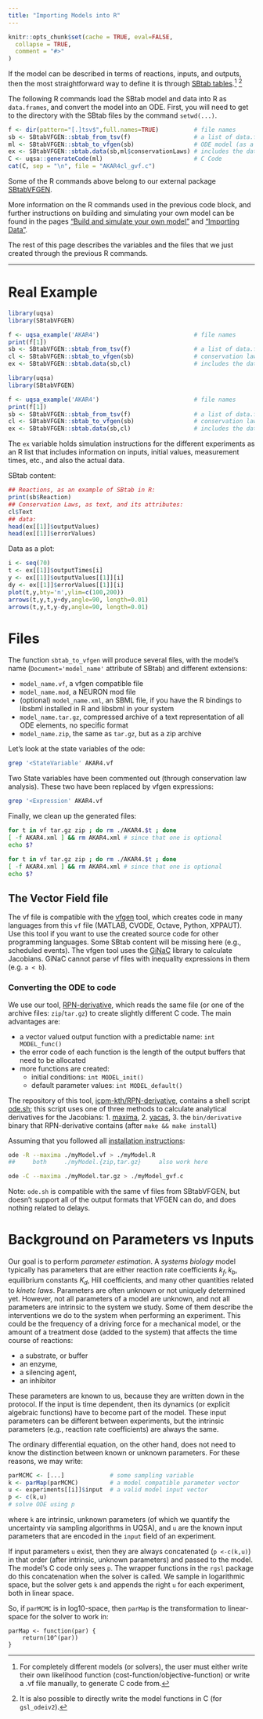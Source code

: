 ```yaml
---
title: "Importing Models into R"
---
```


```r
knitr::opts_chunk$set(cache = TRUE, eval=FALSE,
  collapse = TRUE,
  comment = "#>"
)
```

If the model can be described in terms of reactions, inputs, and
outputs, then the most straightforward way to define it is through
[SBtab tables](./SBtab.html).^[For completely different models (or solvers), the user must either write their own likelihood function (cost-function/objective-function) or write a .vf file manually, to generate C code from.] ^[It is also possible to directly write the model functions in C (for `gsl_odeiv2`).]

The following R commands load the SBtab model and data into R as `data.frames`, and convert the model into an ODE. First, you will need to get to the directory with the SBtab files by the command `setwd(...)`.

```r
f <- dir(pattern="[.]tsv$",full.names=TRUE)          # file names
sb <- SBtabVFGEN::sbtab_from_tsv(f)                  # a list of data.frames
ml <- SBtabVFGEN::sbtab_to_vfgen(sb)                 # ODE model (as a list)
ex <- SBtabVFGEN::sbtab.data(sb,ml$conservationLaws) # includes the data
C <- uqsa::generateCode(ml)                          # C Code
cat(C, sep = "\n", file = "AKAR4cl_gvf.c")

```

Some of the R commands above belong to our external package [SBtabVFGEN](https://github.com/icpm-kth/SBtabVFGEN). 

More information on the R commands used in the previous code block, and further instructions on building and simulating your own model can be found in the pages ["Build and simulate your own model"](user_model.html) and ["Importing Data"](data.html).

The rest of this page describes the variables and the files that we just created through the previous R commands.

---

# Real Example

```r
library(uqsa)
library(SBtabVFGEN)

f <- uqsa_example('AKAR4')                           # file names
print(f[1])
sb <- SBtabVFGEN::sbtab_from_tsv(f)                  # a list of data.frames
cl <- SBtabVFGEN::sbtab_to_vfgen(sb)                 # conservation laws, if any
ex <- SBtabVFGEN::sbtab.data(sb,cl)                  # includes the data
```

```r
library(uqsa)
library(SBtabVFGEN)

f <- uqsa_example('AKAR4')                           # file names
print(f[1])
sb <- SBtabVFGEN::sbtab_from_tsv(f)                  # a list of data.frames
cl <- SBtabVFGEN::sbtab_to_vfgen(sb)                 # conservation laws, if any
ex <- SBtabVFGEN::sbtab.data(sb,cl)                  # includes the data
```

The `ex` variable holds simulation instructions for the different experiments as an R list that includes information on inputs, initial values, measurement times, etc., and also the actual data.


SBtab content:

```r
## Reactions, as an example of SBtab in R:
print(sb$Reaction)
## Conservation Laws, as text, and its attributes:
cl$Text
## data:
head(ex[[1]]$outputValues)
head(ex[[1]]$errorValues)
```

Data as a plot:

```r
i <- seq(70)
t <- ex[[1]]$outputTimes[i]
y <- ex[[1]]$outputValues[[1]][i]
dy <- ex[[1]]$errorValues[[1]][i]
plot(t,y,bty='n',ylim=c(100,200))
arrows(t,y,t,y+dy,angle=90, length=0.01)
arrows(t,y,t,y-dy,angle=90, length=0.01)
```

# Files

The function `sbtab_to_vfgen` will produce several files, with the
model's name (`Document='model_name'` attribute of SBtab) and different extensions:

- `model_name.vf`, a vfgen compatible file
- `model_name.mod`, a NEURON mod file
- (optional) `model_name.xml`, an SBML file, if you have the R bindings to libsbml installed in R and libsbml in your system
- `model_name.tar.gz`, compressed archive of a text representation of all ODE elements, no specific format
- `model_name.zip`, the same as `tar.gz`, but as a zip archive

Let's look at the state variables of the ode:

```sh
grep '<StateVariable' AKAR4.vf
```

Two State variables have been commented out (through conservation law analysis). These two have been replaced by vfgen expressions:

```sh
grep '<Expression' AKAR4.vf
```

Finally, we clean up the generated files:

```sh
for t in vf tar.gz zip ; do rm ./AKAR4.$t ; done
[ -f AKAR4.xml ] && rm AKAR4.xml # since that one is optional
echo $?
```

```sh
for t in vf tar.gz zip ; do rm ./AKAR4.$t ; done
[ -f AKAR4.xml ] && rm AKAR4.xml # since that one is optional
echo $?
```

## The Vector Field file

The vf file is compatible with the
[vfgen](https://warrenweckesser.github.io/vfgen/) tool, which creates
code in many languages from this `vf` file (MATLAB, CVODE, Octave,
Python, XPPAUT). Use this tool if you want to use the created source
code for other programming languages. Some SBtab content will be
missing here (e.g., scheduled events). The vfgen tool uses the
[GiNaC](https://www.ginac.de/) library to calculate Jacobians. GiNaC
cannot parse vf files with inequality expressions in them (e.g. `a < b`).

### Converting the ODE to code

We use our tool, [RPN-derivative](github.com/icpm-kth/RPN-derivative),
which reads the same file (or one of the archive files:
`zip`/`tar.gz`) to create slightly different C code. The main
advantages are:

- a vector valued output function with a predictable name: `int MODEL_func()`
- the error code of each function is the length of the output buffers that need to be allocated
- more functions are created:
    + initial conditions: `int MODEL_init()`
	+ default parameter values: `int MODEL_default()`

The repository of this tool, [icpm-kth/RPN-derivative](icpm-kth/RPN-derivative),
contains a shell script [ode.sh](icpm-kth/RPN/derivative/sh/ode.sh);
this script uses one of three methods to calculate analytical
derivatives for the Jacobians:
1. [maxima](https://maxima.sourceforge.io/),
2. [yacas](https://yacas.readthedocs.io/en/latest/),
3. the `bin/derivative` binary that RPN-derivative contains (after `make && make install`)

Assuming that you followed all [installation instructions](articles/installation.html):

```sh
ode -R --maxima ./myModel.vf > ./myModel.R 
##     both     ./myModel.{zip,tar.gz}     also work here
```

```sh
ode -C --maxima ./myModel.tar.gz > ./myModel_gvf.c
```

Note: `ode.sh` is compatible with the same vf files from SBtabVFGEN,
but doesn't support all of the output formats that VFGEN can do, and
does nothing related to delays.

# Background on Parameters vs Inputs

Our goal is to perform *parameter estimation*. A *systems biology*
model typically has parameters that are either reaction rate
coefficients $k_f, k_b$, equilibrium constants $K_d$, Hill coefficients,
and many other quantities related to *kinetc laws*. Parameters are often
unknown or not uniquely determined yet. However, not all parameters of a
model are unknown, and not all parameters are intrinsic to the
system we study. Some of them describe the interventions we do to the
system when performing an experiment. This could be the frequency of a
driving force for a mechanical model, or the amount of a treatment
dose (added to the system) that affects the time course of reactions:

- a substrate, or buffer
- an enzyme,
- a silencing agent,
- an inhibitor

These parameters are known to us, because they are written down in the
protocol. If the input is time dependent, then its dynamics (or
explicit algebraic functions) have to become part of the model. These
input parameters can be different between experiments, but the
intrinsic parameters (e.g., reaction rate coefficients) are always the same.

The ordinary differential equation, on the other hand, does not need to
know the distinction between known or unknown parameters. For these
reasons, we may write:

```R
parMCMC <- [...]             # some sampling variable
k <- parMap(parMCMC)         # a model compatible parameter vector
u <- experiments[[i]]$input  # a valid model input vector
p <- c(k,u)
# solve ODE using p
```

where `k` are intrinsic, unknown parameters (of which we quantify the uncertainty via sampling algorithms in UQSA), and
`u` are the known input parameters that are encoded in the `input`
field of an experiment.

If input parameters `u` exist, then they are always concatenated (`p <-c(k,u)`) 
in that order (after intrinsic, unknown parameters) and passed to the model. The model's C code only sees `p`. The wrapper functions in the `rgsl` package do this
concatenation when the solver is called. We sample in
logarithmic space, but the solver gets `k` and appends
the right `u` for each experiment, both in linear space.

So, if `parMCMC` is in log10-space, then `parMap` is the
transformation to linear-space for the solver to work in:

```
parMap <- function(par) {
    return(10^(par))
}
```
